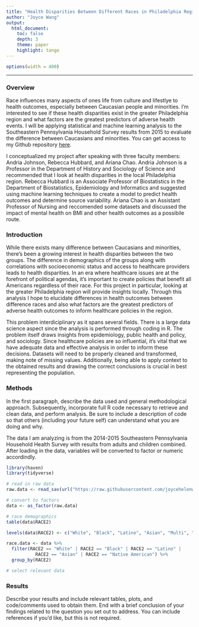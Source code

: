 ```yaml
---
title: "Health Disparities Between Different Races in Philadelphia Region"
author: "Joyce Wang"
output: 
  html_document:
    toc: false 
    depth: 3 
    theme: paper 
    highlight: tango
---
```

```r
options(width = 400)
```  
***
### Overview
Race influences many aspects of ones life from culture and lifestlye to health outcomes, especially between Caucasian people and minorities. I'm interested to see if these health disparities exist in the greater Philadelphia region and what factors are the greatest predictors of adverse health events. I will be applying statistical and machine learning analysis to the Southeastern Pennsylvania Household Survey results from 2015 to evaluate the difference between Caucasians and minorities. You can get access to my Github repository [here](https://github.com/joycehelenwang/BMIN503_Final_Project).

I conceptualized my project after speaking with three faculty members: Andria Johnson, Rebecca Hubbard, and Ariana Chao. Andria Johnson is a Professor in the Department of History and Sociology of Science and recommended that I look at health disparities in the local Philadelphia region. Rebecca Hubbard is an Associate Professor of Biostatistics in the Department of Biostatistics, Epidemiology and Informatics and suggested using machine learning techniques to create a model to predict health outcomes and determine source variability. Ariana Chao is an Assistant Professor of Nursing and reccomended some datasets and discussed the impact of mental health on BMI and other health outcomes as a possibile route.

### Introduction 
While there exists many difference between Caucasians and minorities, there's been a growing interest in health disparities between the two groups. The difference in demographics of the groups along with correlations with socioeconomic status and access to healthcare providers leads to health disparities. In an era where healthcare issues are at the forefront of political agendas, it's important to create policies that benefit all Americans regardless of their race. For this project in particular, looking at the greater Philadelphia region will provide insights locally. Through this analysis I hope to elucidate differences in health outcomes between difference races and also what factors are the greatest predictors of adverse health outcomes to inform healthcare policies in the region.

This problem interdiciplinary as it spans several fields. There is a large data science aspect since the analysis is performed through coding in R. The problem itself draws insights from epidemiology, public health and policy, and sociology. Since healthcare policies are so influential, it's vital that we have adequate data and effective analysis in order to inform these decisions. Datasets will need to be properly cleaned and transformed, making note of missing values. Additionally, being able to apply context to the obtained results and drawing the correct conclusions is crucial in best representing the population.

### Methods
In the first paragraph, describe the data used and general methodological approach. Subsequently, incorporate full R code necessary to retrieve and clean data, and perform analysis. Be sure to include a description of code so that others (including your future self) can understand what you are doing and why. 

The data I am analyzing is from the 2014-2015 Southeastern Pennsylvania Household Health Survey with results from adults and children combined. After loading in the data, variables will be converted to factor or numeric accordindly.

``` r
library(haven)
library(tidyverse)

# read in raw data
raw.data <- read_sav(url("https://raw.githubusercontent.com/joycehelenwang/BMIN503_Final_Project/master/HS15COM1b.sav"))

# convert to factors
data <- as_factor(raw.data)

# race demographics
table(data$RACE2)

levels(data$RACE2) <- c("White", "Black", "Latino", "Asian", "Multi", "Native American", "Other")

race.data <- data %>% 
  filter(RACE2 == "White" | RACE2 == "Black" | RACE2 == "Latino" | 
           RACE2 == "Asian" | RACE2 == "Native American") %>%
  group_by(RACE2)

# select relevant data


```


### Results
Describe your results and include relevant tables, plots, and code/comments used to obtain them. End with a brief conclusion of your findings related to the question you set out to address. You can include references if you'd like, but this is not required.
